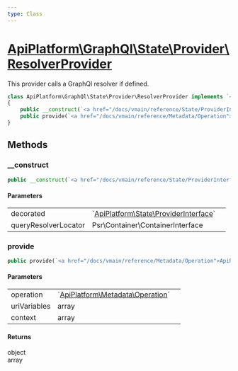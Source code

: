 ```yaml
---
type: Class
---
```


# [ApiPlatform\GraphQl\State\Provider\ResolverProvider](/docs/vmain/reference/GraphQl/State/Provider/ResolverProvider)

This provider calls a GraphQl resolver if defined.

```php
class ApiPlatform\GraphQl\State\Provider\ResolverProvider implements `<a href="/docs/vmain/reference/State/ProviderInterface">ApiPlatform\State\ProviderInterface</a>`
{
    public __construct(`<a href="/docs/vmain/reference/State/ProviderInterface">ApiPlatform\State\ProviderInterface</a>` $decorated, Psr\Container\ContainerInterface $queryResolverLocator)
    public provide(`<a href="/docs/vmain/reference/Metadata/Operation">ApiPlatform\Metadata\Operation</a>` $operation, array $uriVariables, array $context): object|array
}
```
## Methods

### __construct



```php
public __construct(`<a href="/docs/vmain/reference/State/ProviderInterface">ApiPlatform\State\ProviderInterface</a>` $decorated, Psr\Container\ContainerInterface $queryResolverLocator)
```

#### Parameters

<table><tbody>
<tr><td>decorated</td><td>`<a href="/docs/vmain/reference/State/ProviderInterface">ApiPlatform\State\ProviderInterface</a>`</td><td></td></tr><tr><td>queryResolverLocator</td><td>Psr\Container\ContainerInterface</td><td></td></tr>
</tbody>
</table>

### provide



```php
public provide(`<a href="/docs/vmain/reference/Metadata/Operation">ApiPlatform\Metadata\Operation</a>` $operation, array $uriVariables, array $context): object|array
```

#### Parameters

<table><tbody>
<tr><td>operation</td><td>`<a href="/docs/vmain/reference/Metadata/Operation">ApiPlatform\Metadata\Operation</a>`</td><td></td></tr><tr><td>uriVariables</td><td>array</td><td></td></tr><tr><td>context</td><td>array</td><td></td></tr>
</tbody>
</table>

#### Returns

object<br />array

